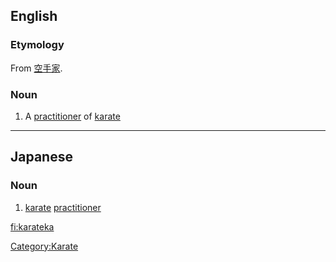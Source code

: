 ==English==

===Etymology===
From {{etyl|ja}} [[空手家]].

===Noun===
{{en-noun}}

# A [[practitioner]] of [[karate]]

[[Category:Karate]]

----

==Japanese==

===Noun===
{{ja-noun|r|hira=からてか}}

# {{ja-def|空手家}} [[karate]] [[practitioner]]

[[fi:karateka]]